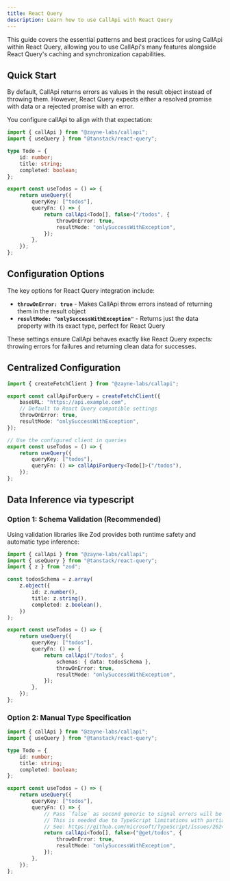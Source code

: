 ```yaml
---
title: React Query
description: Learn how to use CallApi with React Query
---
```


This guide covers the essential patterns and best practices for using CallApi within <Link href="https://tanstack.com/query/v5/docs/framework/react" target="_blank">React Query</Link>, allowing you to use CallApi's many features alongside React Query's caching and synchronization capabilities.

## Quick Start

By default, CallApi returns errors as values in the result object instead of throwing them. However, React Query expects either a resolved promise with data or a rejected promise with an error.

You configure callApi to align with that expectation:

```ts title="api/todos.ts"
import { callApi } from "@zayne-labs/callapi";
import { useQuery } from "@tanstack/react-query";

type Todo = {
	id: number;
	title: string;
	completed: boolean;
};

export const useTodos = () => {
	return useQuery({
		queryKey: ["todos"],
		queryFn: () => {
			return callApi<Todo[], false>("/todos", {
				throwOnError: true,
				resultMode: "onlySuccessWithException",
			});
		},
	});
};

```

## Configuration Options

The key options for React Query integration include:

- **`throwOnError: true`** - Makes CallApi throw errors instead of returning them in the result object
- **`resultMode: "onlySuccessWithException"`** - Returns just the data property with its exact type, perfect for React Query

<Callout type="info">
	These settings ensure CallApi behaves exactly like React Query expects: throwing errors for failures and
	returning clean data for successes.
</Callout>

## Centralized Configuration

```ts title="api/client.ts"
import { createFetchClient } from "@zayne-labs/callapi";

export const callApiForQuery = createFetchClient({
	baseURL: "https://api.example.com",
	// Default to React Query compatible settings
	throwOnError: true,
	resultMode: "onlySuccessWithException",
});

// Use the configured client in queries
export const useTodos = () => {
	return useQuery({
		queryKey: ["todos"],
		queryFn: () => callApiForQuery<Todo[]>("/todos"),
	});
};
```

## Data Inference via typescript

### Option 1: Schema Validation (Recommended)

Using validation libraries like Zod provides both runtime safety and automatic type inference:

```ts title="hooks/useTodos.ts"
import { callApi } from "@zayne-labs/callapi";
import { useQuery } from "@tanstack/react-query";
import { z } from "zod";

const todosSchema = z.array(
	z.object({
		id: z.number(),
		title: z.string(),
		completed: z.boolean(),
	})
);

export const useTodos = () => {
	return useQuery({
		queryKey: ["todos"],
		queryFn: () => {
			return callApi("/todos", {
				schemas: { data: todosSchema },
				throwOnError: true,
				resultMode: "onlySuccessWithException",
			});
		},
	});
};

```

### Option 2: Manual Type Specification

```ts title="hooks/useTodos.ts"
import { callApi } from "@zayne-labs/callapi";
import { useQuery } from "@tanstack/react-query";

type Todo = {
	id: number;
	title: string;
	completed: boolean;
};

export const useTodos = () => {
	return useQuery({
		queryKey: ["todos"],
		queryFn: () => {
			// Pass `false` as second generic to signal errors will be thrown allow callApi to return the expected type
			// This is needed due to TypeScript limitations with partial generic inference
			// See: https://github.com/microsoft/TypeScript/issues/26242
			return callApi<Todo[], false>("@get/todos", {
				throwOnError: true,
				resultMode: "onlySuccessWithException",
			});
		},
	});
};
```

